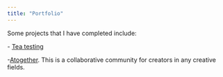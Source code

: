 ```yaml
---
title: "Portfolio"
---
```


Some projects that I have completed include:

\- [Tea testing](https://github.com/Faustine123/Tea-tasting/tree/master/scripts)

\-[Atogether](https://www.faustinefan.com/artogether). This is a collaborative community for creators in any creative fields.
